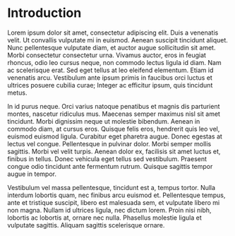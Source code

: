 <Meta title='Introduction' />

<style>{`
  .subheading {
    --mediumdark: '#999999';
    font-weight: 900;
    font-size: 13px;
    color: #999;
    letter-spacing: 6px;
    line-height: 24px;
    text-transform: uppercase;
    margin-bottom: 12px;
    margin-top: 40px;
  }

  .link-list {
    display: grid;
    grid-template-columns: 1fr;
    grid-template-rows: 1fr 1fr;
    row-gap: 10px;
  }

  @media (min-width: 620px) {
    .link-list {
      row-gap: 20px;
      column-gap: 20px;
      grid-template-columns: 1fr 1fr;
    }
  }

  @media all and (-ms-high-contrast:none) {
  .link-list {
      display: -ms-grid;
      -ms-grid-columns: 1fr 1fr;
      -ms-grid-rows: 1fr 1fr;
    }
  }

  .link-item {
    display: block;
    padding: 20px 30px 20px 15px;
    border: 1px solid #00000010;
    border-radius: 5px;
    transition: background 150ms ease-out, border 150ms ease-out, transform 150ms ease-out;
    color: #333333;
    display: flex;
    align-items: flex-start;
  }

  .link-item:hover {
    border-color: #1EA7FD50;
    transform: translate3d(0, -3px, 0);
    box-shadow: rgba(0, 0, 0, 0.08) 0 3px 10px 0;
  }

  .link-item:active {
    border-color: #1EA7FD;
    transform: translate3d(0, 0, 0);
  }

  .link-item strong {
    font-weight: 700;
    display: block;
    margin-bottom: 2px;
  }
  
  .link-item img {
    height: 40px;
    width: 40px;
    margin-right: 15px;
    flex: none;
  }

  .link-item span {
    font-size: 14px;
    line-height: 20px;
  }

  .tip {
    display: inline-block;
    border-radius: 1em;
    font-size: 11px;
    line-height: 12px;
    font-weight: 700;
    background: #E7FDD8;
    color: #66BF3C;
    padding: 4px 12px;
    margin-right: 10px;
    vertical-align: top;
  }

  .tip-wrapper {
    font-size: 13px;
    line-height: 20px;
    margin-top: 40px;
    margin-bottom: 40px;
  }

  .tip-wrapper code {
    font-size: 12px;
    display: inline-block;
  }

  
`}</style>

# Introduction

Lorem ipsum dolor sit amet, consectetur adipiscing elit. Duis a venenatis velit. Ut convallis vulputate mi in euismod. Aenean suscipit tincidunt aliquet. Nunc pellentesque vulputate diam, et auctor augue sollicitudin sit amet. Morbi consectetur consectetur urna. Vivamus auctor, eros in feugiat rhoncus, odio leo cursus neque, non commodo lectus ligula id diam. Nam ac scelerisque erat. Sed eget tellus at leo eleifend elementum. Etiam id venenatis arcu. Vestibulum ante ipsum primis in faucibus orci luctus et ultrices posuere cubilia curae; Integer ac efficitur ipsum, quis tincidunt metus.

In id purus neque. Orci varius natoque penatibus et magnis dis parturient montes, nascetur ridiculus mus. Maecenas semper maximus nisl sit amet tincidunt. Morbi dignissim neque ut molestie bibendum. Aenean in commodo diam, at cursus eros. Quisque felis eros, hendrerit quis leo vel, euismod euismod ligula. Curabitur eget pharetra augue. Donec egestas at lectus vel congue. Pellentesque in pulvinar dolor. Morbi semper mollis sagittis. Morbi vel velit turpis. Aenean dolor ex, facilisis sit amet luctus et, finibus in tellus. Donec vehicula eget tellus sed vestibulum. Praesent congue odio tincidunt ante fermentum rutrum. Quisque sagittis tempor augue in tempor.

Vestibulum vel massa pellentesque, tincidunt est a, tempus tortor. Nulla interdum lobortis quam, nec finibus arcu euismod et. Pellentesque tempus, ante et tristique suscipit, libero est malesuada sem, et vulputate libero mi non magna. Nullam id ultrices ligula, nec dictum lorem. Proin nisi nibh, lobortis ac lobortis at, ornare nec nulla. Phasellus molestie ligula et vulputate sagittis. Aliquam sagittis scelerisque ornare.
